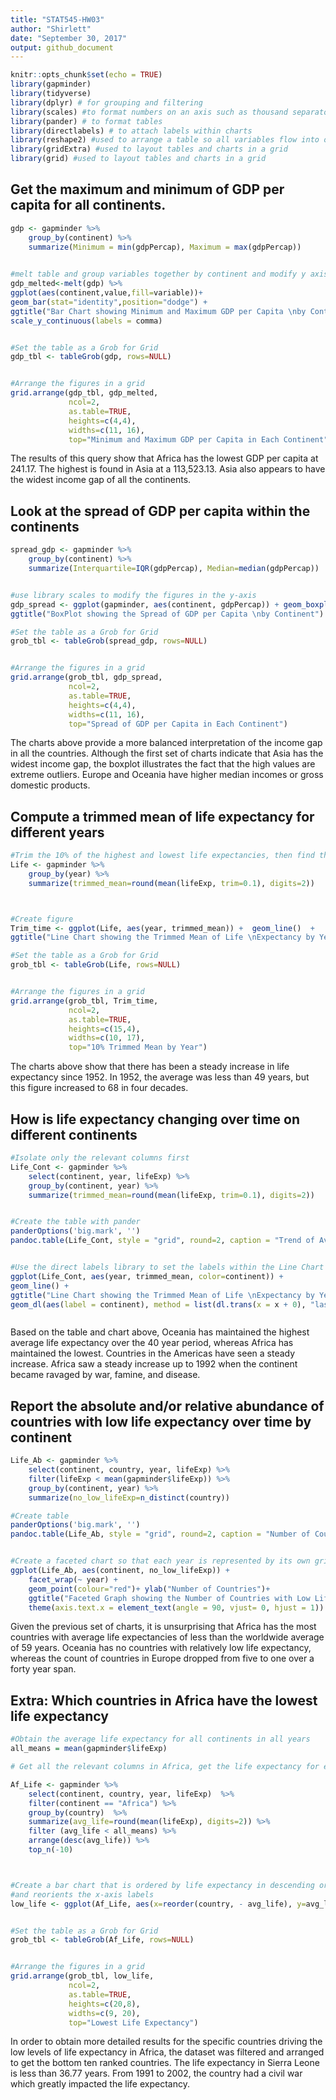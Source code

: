 ```yaml
---
title: "STAT545-HW03"
author: "Shirlett"
date: "September 30, 2017"
output: github_document
---
```


```r
knitr::opts_chunk$set(echo = TRUE)
library(gapminder)
library(tidyverse)
library(dplyr) # for grouping and filtering
library(scales) #to format numbers on an axis such as thousand separator
library(pander) # to format tables
library(directlabels) # to attach labels within charts
library(reshape2) #used to arrange a table so all variables flow into one column from separate columns (melt)
library(gridExtra) #used to layout tables and charts in a grid
library(grid) #used to layout tables and charts in a grid
```


## Get the maximum and minimum of GDP per capita for all continents.
```r
  
gdp <- gapminder %>%
    group_by(continent) %>% 
    summarize(Minimum = min(gdpPercap), Maximum = max(gdpPercap))
    

#melt table and group variables together by continent and modify y axis
gdp_melted<-melt(gdp) %>%
ggplot(aes(continent,value,fill=variable))+ 
geom_bar(stat="identity",position="dodge") +
ggtitle("Bar Chart showing Minimum and Maximum GDP per Capita \nby Continent") +
scale_y_continuous(labels = comma)


#Set the table as a Grob for Grid
gdp_tbl <- tableGrob(gdp, rows=NULL)


#Arrange the figures in a grid
grid.arrange(gdp_tbl, gdp_melted,
             ncol=2,
             as.table=TRUE,
             heights=c(4,4),
             widths=c(11, 16),
             top="Minimum and Maximum GDP per Capita in Each Continent")
```

The results of this query show that Africa has the lowest GDP per capita at 241.17. The highest is found in Asia at a 113,523.13. Asia also appears to have the widest income gap of all the continents.



## Look at the spread of GDP per capita within the continents
```r
spread_gdp <- gapminder %>%
    group_by(continent) %>% 
    summarize(Interquartile=IQR(gdpPercap), Median=median(gdpPercap))


#use library scales to modify the figures in the y-axis
gdp_spread <- ggplot(gapminder, aes(continent, gdpPercap)) + geom_boxplot() + 
ggtitle("BoxPlot showing the Spread of GDP per Capita \nby Continent") + scale_y_continuous(labels = comma)

#Set the table as a Grob for Grid
grob_tbl <- tableGrob(spread_gdp, rows=NULL)


#Arrange the figures in a grid
grid.arrange(grob_tbl, gdp_spread,
             ncol=2,
             as.table=TRUE,
             heights=c(4,4),
             widths=c(11, 16),
             top="Spread of GDP per Capita in Each Continent")

```

The charts above provide a more balanced interpretation of the income gap in all the countries. Although the first set of charts indicate that Asia has the widest income gap, the boxplot illustrates the fact that the high values are extreme outliers. Europe and Oceania have higher median incomes or gross domestic products.


## Compute a trimmed mean of life expectancy for different years
```r
#Trim the 10% of the highest and lowest life expectancies, then find the mean
Life <- gapminder %>%
    group_by(year) %>% 
    summarize(trimmed_mean=round(mean(lifeExp, trim=0.1), digits=2))



#Create figure
Trim_time <- ggplot(Life, aes(year, trimmed_mean)) +  geom_line()  + 
ggtitle("Line Chart showing the Trimmed Mean of Life \nExpectancy by Year") 

#Set the table as a Grob for Grid
grob_tbl <- tableGrob(Life, rows=NULL)


#Arrange the figures in a grid
grid.arrange(grob_tbl, Trim_time,
             ncol=2,
             as.table=TRUE,
             heights=c(15,4),
             widths=c(10, 17),
             top="10% Trimmed Mean by Year")

```

The charts above show that there has been a steady increase in life expectancy since 1952. In 1952, the average was less than 49 years, but this figure increased to 68 in four decades.


## How is life expectancy changing over time on different continents
```r
#Isolate only the relevant columns first
Life_Cont <- gapminder %>%
    select(continent, year, lifeExp) %>%
    group_by(continent, year) %>%
    summarize(trimmed_mean=round(mean(lifeExp, trim=0.1), digits=2))


#Create the table with pander
panderOptions('big.mark', '')
pandoc.table(Life_Cont, style = "grid", round=2, caption = "Trend of Average Life Expectancy in Continents from 1952 to 2007 \n (Lowest 10% of highest and Lowest Figures Removed)")


#Use the direct labels library to set the labels within the Line Chart
ggplot(Life_Cont, aes(year, trimmed_mean, color=continent)) + 
geom_line() + 
ggtitle("Line Chart showing the Trimmed Mean of Life \nExpectancy by Year and Continent") +
geom_dl(aes(label = continent), method = list(dl.trans(x = x + 0), "last.points",cex = 0.4)) # adapted from https://stackoverflow.com/questions/29357612/plot-labels-at-ends-of-lines



```

Based on the table and chart above, Oceania has maintained the highest average life expectancy over the 40 year period, whereas Africa has maintained the lowest. Countries in the Americas have seen a steady increase. Africa saw a steady increase up to 1992 when the continent became ravaged by war, famine, and disease.


## Report the absolute and/or relative abundance of countries with low life expectancy over time by continent
```r
Life_Ab <- gapminder %>% 
    select(continent, country, year, lifeExp) %>%
    filter(lifeExp < mean(gapminder$lifeExp)) %>%
    group_by(continent, year) %>%
    summarize(no_low_lifeExp=n_distinct(country))

#Create table
panderOptions('big.mark', '')
pandoc.table(Life_Ab, style = "grid", round=2, caption = "Number of Countries with Low Life Expectancies in each Continent")


#Create a faceted chart so that each year is represented by its own grid
ggplot(Life_Ab, aes(continent, no_low_lifeExp)) +
    facet_wrap(~ year) +
    geom_point(colour="red")+ ylab("Number of Countries")+ 
    ggtitle("Faceted Graph showing the Number of Countries with Low Life Expectancy \nby Continent")+
    theme(axis.text.x = element_text(angle = 90, vjust= 0, hjust = 1))


```

Given the previous set of charts, it is unsurprising that Africa has the most countries with average life expectancies of less than the worldwide average of 59 years. Oceania has no countries with relatively low life expectancy, whereas the count of countries in Europe dropped from five to one over a forty year span.


## Extra: Which countries in Africa have the lowest life expectancy
```r
#Obtain the average life expectancy for all continents in all years
all_means = mean(gapminder$lifeExp)

# Get all the relevant columns in Africa, get the life expectancy for each country across all years, then apply another filter to remove countries that have a mean score less than the number for all continents

Af_Life <- gapminder %>% 
    select(continent, country, year, lifeExp)  %>%  
    filter(continent == "Africa") %>%
    group_by(country)  %>%
    summarize(avg_life=round(mean(lifeExp), digits=2)) %>%
    filter (avg_life < all_means) %>%
    arrange(desc(avg_life)) %>%
    top_n(-10)



#Create a bar chart that is ordered by life expectancy in descending order
#and reorients the x-axis labels
low_life <- ggplot(Af_Life, aes(x=reorder(country, - avg_life), y=avg_life, fill = country)) +  geom_bar(stat="identity")  + ggtitle("Chart showing the Lowest Life Expectancy \nin Africa from 1952 to 2007") + xlab("country") + ylab("Average Life EXpectancy") + theme(axis.text.x = element_text(angle = 90, vjust= 0, hjust = 1))


#Set the table as a Grob for Grid
grob_tbl <- tableGrob(Af_Life, rows=NULL)


#Arrange the figures in a grid
grid.arrange(grob_tbl, low_life,
             ncol=2,
             as.table=TRUE,
             heights=c(20,8),
             widths=c(9, 20),
             top="Lowest Life Expectancy")

```

In order to obtain more detailed results for the specific countries driving the low levels of life expectancy in Africa, the dataset was filtered and arranged to get the bottom ten ranked countries. The life expectancy in Sierra Leone is less than 36.77 years. From 1991 to 2002, the country had a civil war which greatly impacted the life expectancy.


